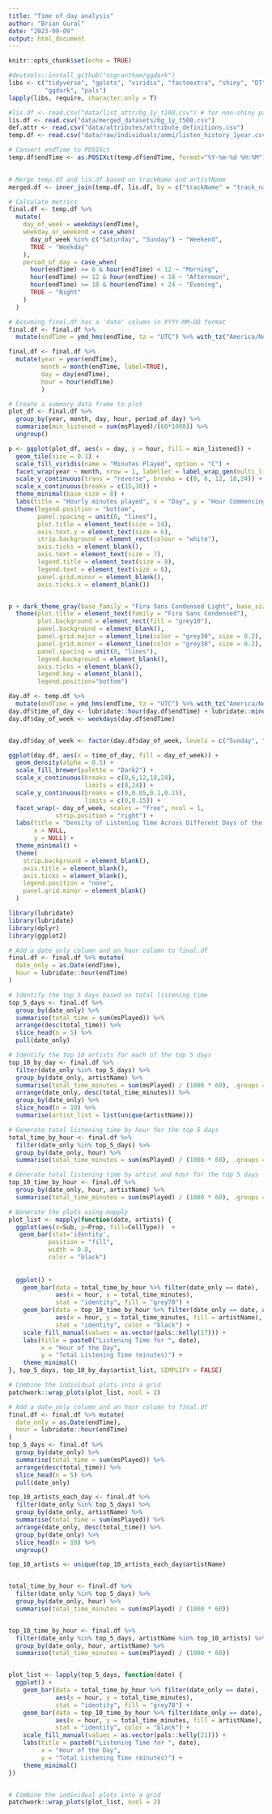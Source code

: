 ```yaml
---
title: "Time of day analysis"
author: "Brian Gural"
date: "2023-09-09"
output: html_document
---
```


```r
knitr::opts_chunk$set(echo = TRUE)
```

```r
#devtools::install_github("nsgrantham/ggdark")
libs <- c("tidyverse", "gplots", "viridis", "factoextra", "shiny", "DT", "magrittr", "dplyr",
          "ggdark", "pals")
lapply(libs, require, character.only = T)
```

```r
#lis.df <- read.csv("data/list_attr/bg_1y_t100.csv") # for non-shiny paths
lis.df <- read.csv("data/merged_datasets/bg_1y_t500.csv")
def.attr <- read.csv("data/attributes/attribute_definitions.csv")
temp.df <- read.csv("data/raw/individuals/ammi/listen_history_1year.csv", row.names = 1)
```

```r

# Convert endTime to POSIXct
temp.df$endTime <- as.POSIXct(temp.df$endTime, format="%Y-%m-%d %H:%M")
  

# Merge temp.df and lis.df based on trackName and artistName
merged.df <- inner_join(temp.df, lis.df, by = c("trackName" = "track_name", "artistName" = "artist_name"))

# Calculate metrics
final.df <- temp.df %>%
  mutate(
    day_of_week = weekdays(endTime),
    weekday_or_weekend = case_when(
      day_of_week %in% c("Saturday", "Sunday") ~ "Weekend",
      TRUE ~ "Weekday"
    ),
    period_of_day = case_when(
      hour(endTime) >= 6 & hour(endTime) < 12 ~ "Morning",
      hour(endTime) >= 12 & hour(endTime) < 18 ~ "Afternoon",
      hour(endTime) >= 18 & hour(endTime) < 24 ~ "Evening",
      TRUE ~ "Night"
    )
  )


```


```r
# Assuming final.df has a 'date' column in YYYY-MM-DD format
final.df <- final.df %>%
  mutate(endTime = ymd_hms(endTime, tz = "UTC") %>% with_tz("America/New_York"))

final.df <- final.df %>%
  mutate(year = year(endTime),
         month = month(endTime, label=TRUE),
         day = day(endTime),
         hour = hour(endTime)
         )

# Create a summary data frame to plot
plot_df <- final.df %>%
  group_by(year, month, day, hour, period_of_day) %>%
  summarise(min_listened = sum(msPlayed)/(60*1000)) %>%
  ungroup()

p <- ggplot(plot_df, aes(x = day, y = hour, fill = min_listened)) +
  geom_tile(size = 0.1) +
  scale_fill_viridis(name = "Minutes Played", option = "C") +
  facet_wrap(year ~ month, nrow = 1, labeller = label_wrap_gen(multi_line=FALSE)) +
  scale_y_continuous(trans = "reverse", breaks = c(0, 6, 12, 18,24)) +
  scale_x_continuous(breaks = c(15,30)) +
  theme_minimal(base_size = 8) +
  labs(title = "Hourly minutes played", x = "Day", y = "Hour Commencing") +
  theme(legend.position = "bottom",
        panel.spacing = unit(0, "lines"),
        plot.title = element_text(size = 14),
        axis.text.y = element_text(size = 6),
        strip.background = element_rect(colour = "white"),
        axis.ticks = element_blank(),
        axis.text = element_text(size = 7),
        legend.title = element_text(size = 8),
        legend.text = element_text(size = 6),
        panel.grid.minor = element_blank(),
        axis.ticks.x = element_blank())


p + dark_theme_gray(base_family = "Fira Sans Condensed Light", base_size = 14) + 
  theme(plot.title = element_text(family = "Fira Sans Condensed"),
        plot.background = element_rect(fill = "grey10"),
        panel.background = element_blank(),
        panel.grid.major = element_line(color = "grey30", size = 0.2),
        panel.grid.minor = element_line(color = "grey30", size = 0.2),
        panel.spacing = unit(0, "lines"),
        legend.background = element_blank(),
        axis.ticks = element_blank(),
        legend.key = element_blank(),
        legend.position="bottom")

```

```r

day.df <- temp.df %>%
  mutate(endTime = ymd_hms(endTime, tz = "UTC") %>% with_tz("America/New_York"))
day.df$time_of_day <- lubridate::hour(day.df$endTime) + lubridate::minute(day.df$endTime) / 60
day.df$day_of_week <- weekdays(day.df$endTime)


day.df$day_of_week <- factor(day.df$day_of_week, levels = c("Sunday", "Monday", "Tuesday", "Wednesday", "Thursday", "Friday", "Saturday"))


```

```r

ggplot(day.df, aes(x = time_of_day, fill = day_of_week)) +
  geom_density(alpha = 0.5) +
  scale_fill_brewer(palette = "Dark2") +
  scale_x_continuous(breaks = c(0,6,12,18,24),
                     limits = c(0,24)) +
  scale_y_continuous(breaks = c(0,0.05,0.1,0.15),
                     limits = c(0,0.15)) +
  facet_wrap(~ day_of_week, scales = "free", ncol = 1,
             strip.position = "right") +
  labs(title = "Density of Listening Time Across Different Days of the Week",
       x = NULL, 
       y = NULL) +
  theme_minimal() +
  theme(
    strip.background = element_blank(),
    axis.title = element_blank(),
    axis.ticks = element_blank(),
    legend.position = "none",
    panel.grid.minor = element_blank()
  )


```


```r

library(lubridate)
library(lubridate)
library(dplyr)
library(ggplot2)

# Add a date_only column and an hour column to final.df
final.df <- final.df %>% mutate(
  date_only = as.Date(endTime),
  hour = lubridate::hour(endTime)
)

# Identify the top 5 days based on total listening time
top_5_days <- final.df %>% 
  group_by(date_only) %>% 
  summarise(total_time = sum(msPlayed)) %>% 
  arrange(desc(total_time)) %>% 
  slice_head(n = 5) %>% 
  pull(date_only)

# Identify the top 10 artists for each of the top 5 days
top_10_by_day <- final.df %>% 
  filter(date_only %in% top_5_days) %>%
  group_by(date_only, artistName) %>% 
  summarise(total_time_minutes = sum(msPlayed) / (1000 * 60), .groups = 'drop') %>% 
  arrange(date_only, desc(total_time_minutes)) %>% 
  group_by(date_only) %>% 
  slice_head(n = 10) %>% 
  summarise(artist_list = list(unique(artistName)))

# Generate total listening time by hour for the top 5 days
total_time_by_hour <- final.df %>% 
  filter(date_only %in% top_5_days) %>% 
  group_by(date_only, hour) %>% 
  summarise(total_time_minutes = sum(msPlayed) / (1000 * 60), .groups = 'drop')

# Generate total listening time by artist and hour for the top 5 days
top_10_time_by_hour <- final.df %>% 
  group_by(date_only, hour, artistName) %>% 
  summarise(total_time_minutes = sum(msPlayed) / (1000 * 60), .groups = 'drop') 

# Generate the plots using mapply
plot_list <- mapply(function(date, artists) {
  ggplot(aes(x=Sub, y=Prop, fill=CellType))  +
   geom_bar(stat='identity',
           position = "fill",
           width = 0.8,
           color = "black")
  
  
  ggplot() +
    geom_bar(data = total_time_by_hour %>% filter(date_only == date),
             aes(x = hour, y = total_time_minutes),
             stat = "identity", fill = "grey70") +
    geom_bar(data = top_10_time_by_hour %>% filter(date_only == date, artistName %in% artists),
             aes(x = hour, y = total_time_minutes, fill = artistName),
             stat = "identity", color = "black") +
    scale_fill_manual(values = as.vector(pals::kelly(17))) +
    labs(title = paste0("Listening Time for ", date),
         x = "Hour of the Day",
         y = "Total Listening Time (minutes)") +
    theme_minimal()
}, top_5_days, top_10_by_day$artist_list, SIMPLIFY = FALSE)

# Combine the individual plots into a grid
patchwork::wrap_plots(plot_list, ncol = 2)

```


```r

# Add a date_only column and an hour column to final.df
final.df <- final.df %>% mutate(
  date_only = as.Date(endTime),
  hour = lubridate::hour(endTime)
)
top_5_days <- final.df %>% 
  group_by(date_only) %>% 
  summarise(total_time = sum(msPlayed)) %>% 
  arrange(desc(total_time)) %>% 
  slice_head(n = 5) %>% 
  pull(date_only)

top_10_artists_each_day <- final.df %>%
  filter(date_only %in% top_5_days) %>%
  group_by(date_only, artistName) %>%
  summarise(total_time = sum(msPlayed)) %>%
  arrange(date_only, desc(total_time)) %>%
  group_by(date_only) %>%
  slice_head(n = 10) %>%
  ungroup()

top_10_artists <- unique(top_10_artists_each_day$artistName)


total_time_by_hour <- final.df %>% 
  filter(date_only %in% top_5_days) %>% 
  group_by(date_only, hour) %>% 
  summarise(total_time_minutes = sum(msPlayed) / (1000 * 60))


top_10_time_by_hour <- final.df %>% 
  filter(date_only %in% top_5_days, artistName %in% top_10_artists) %>% 
  group_by(date_only, hour, artistName) %>% 
  summarise(total_time_minutes = sum(msPlayed) / (1000 * 60))


plot_list <- lapply(top_5_days, function(date) {
  ggplot() +
    geom_bar(data = total_time_by_hour %>% filter(date_only == date),
             aes(x = hour, y = total_time_minutes),
             stat = "identity", fill = "grey70") +
    geom_bar(data = top_10_time_by_hour %>% filter(date_only == date),
             aes(x = hour, y = total_time_minutes, fill = artistName),
             stat = "identity", color = "black") +
    scale_fill_manual(values = as.vector(pals::kelly(21))) +
    labs(title = paste0("Listening Time for ", date),
         x = "Hour of the Day",
         y = "Total Listening Time (minutes)") +
    theme_minimal()
})


# Combine the individual plots into a grid
patchwork::wrap_plots(plot_list, ncol = 2)



```